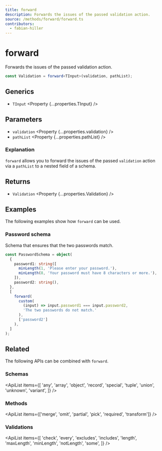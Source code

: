 ```yaml
---
title: forward
description: Forwards the issues of the passed validation action.
source: /methods/forward/forward.ts
contributors:
  - fabian-hiller
---
```



# forward

Forwards the issues of the passed validation action.

```ts
const Validation = forward<TInput>(validation, pathList);
```

## Generics

- `TInput` <Property {...properties.TInput} />

## Parameters

- `validation` <Property {...properties.validation} />
- `pathList` <Property {...properties.pathList} />

### Explanation

`forward` allows you to forward the issues of the passed `validation` action via a `pathList` to a nested field of a schema.

## Returns

- `Validation` <Property {...properties.Validation} />

## Examples

The following examples show how `forward` can be used.

### Password schema

Schema that ensures that the two passwords match.

```ts
const PasswordSchema = object(
  {
    password1: string([
      minLength(1, 'Please enter your password.'),
      minLength(8, 'Your password must have 8 characters or more.'),
    ]),
    password2: string(),
  },
  [
    forward(
      custom(
        (input) => input.password1 === input.password2,
        'The two passwords do not match.'
      ),
      ['password2']
    ),
  ]
);
```

## Related

The following APIs can be combined with `forward`.

### Schemas

<ApiList
  items={[
    'any',
    'array',
    'object',
    'record',
    'special',
    'tuple',
    'union',
    'unknown',
    'variant',
  ]}
/>

### Methods

<ApiList
  items={['merge', 'omit', 'partial', 'pick', 'required', 'transform']}
/>

### Validations

<ApiList
  items={[
    'check',
    'every',
    'excludes',
    'includes',
    'length',
    'maxLength',
    'minLength',
    'notLength',
    'some',
  ]}
/>
